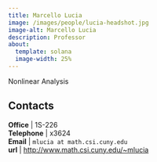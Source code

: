 ```yaml
---
title: Marcello Lucia
image: /images/people/lucia-headshot.jpg
image-alt: Marcello Lucia
description: Professor
about:
  template: solana
  image-width: 25%
---
```



Nonlinear Analysis


## Contacts

**Office**    | 1S-226     <br/>
**Telephone** | x3624                              <br/>
**Email**     | `mlucia at math.csi.cuny.edu`                            <br/>
**url**       | [http://www.math.csi.cuny.edu/~mlucia](http://www.math.csi.cuny.edu/~mlucia)  <br/>


